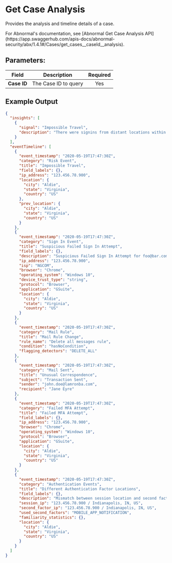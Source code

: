 
# Get Case Analysis

Provides the analysis and timeline details of a case.

<Callout type="info">
	For Abnormal's documentation, see [Abnormal Get Case Analysis API](https://app.swaggerhub.com/apis-docs/abnormal-security/abx/1.4.1#/Cases/get_cases__caseId__analysis).
</Callout>

## Parameters:

| Field          | Description             | Required |
| -------------- | ----------------------- | :------: |
| **Case ID**    | The Case ID to query    |   Yes    |

## Example Output

```json
{
  "insights": [
    {
      "signal": "Impossible Travel",
      "description": "There were signins from distant locations within an impossible-to-travel time interval"
    }
  ],
  "eventTimeline": [
    {
      "event_timestamp": "2020-05-19T17:47:30Z",
      "category": "Risk Event",
      "title": "Impossible Travel",
      "field_labels": {},
      "ip_address": "123.456.78.900",
      "location": {
        "city": "Aldie",
        "state": "Virginia",
        "country": "US"
      },
      "prev_location": {
        "city": "Aldie",
        "state": "Virginia",
        "country": "US"
      }
    },
    {
      "event_timestamp": "2020-05-19T17:47:30Z",
      "category": "Sign In Event",
      "title": "Suspicious Failed Sign In Attempt",
      "field_labels": {},
      "description": "Suspicious Failed Sign In Attempt for foo@bar.com",
      "ip_address": "123.456.78.900",
      "isp": "NGCOM",
      "browser": "Chrome",
      "operating_system": "Windows 10",
      "device_trust_type": "string",
      "protocol": "Browser",
      "application": "GSuite",
      "location": {
        "city": "Aldie",
        "state": "Virginia",
        "country": "US"
      }
    },
    {
      "event_timestamp": "2020-05-19T17:47:30Z",
      "category": "Mail Rule",
      "title": "Mail Rule Change",
      "rule_name": "Delete all messages rule",
      "condition": "hasNoCondition",
      "flagging_detectors": "DELETE_ALL"
    },
    {
      "event_timestamp": "2020-05-19T17:47:30Z",
      "category": "Mail Sent",
      "title": "Unusual Correspondence",
      "subject": "Transaction Sent",
      "sender": "john.doe@lamronba.com",
      "recipient": "Jane Eyre"
    },
    {
      "event_timestamp": "2020-05-19T17:47:30Z",
      "category": "Failed MFA Attempt",
      "title": "Failed MFA Attempt",
      "field_labels": {},
      "ip_address": "123.456.78.900",
      "browser": "Chrome",
      "operating_system": "Windows 10",
      "protocol": "Browser",
      "application": "GSuite",
      "location": {
        "city": "Aldie",
        "state": "Virginia",
        "country": "US"
      }
    },
    {
      "event_timestamp": "2020-05-19T17:47:30Z",
      "category": "Authentication Events",
      "title": "Different Authentication Factor Locations",
      "field_labels": {},
      "description": "Mismatch between session location and second factor authentication location",
      "session_ip": "123.456.78.900 / Indianapolis, IN, US",
      "second_factor_ip": "123.456.78.900 / Indianapolis, IN, US",
      "used_second_factors": "MOBILE_APP_NOTIFICATION",
      "familiarity_statistics": {},
      "location": {
        "city": "Aldie",
        "state": "Virginia",
        "country": "US"
      }
    }
  ]
}
```
